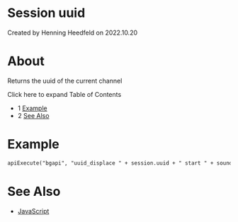 
# Session uuid 

 Created by  Henning Heedfeld on 2022.10.20

# About

Returns the uuid of the current channel

  
Click here to expand Table of Contents

* 1 [Example](#example)
* 2 [See Also](#see-also)

# Example

```xml
apiExecute("bgapi", "uuid_displace " + session.uuid + " start " + soundFile);
```

# See Also

* [JavaScript](../index.mdx#api)


